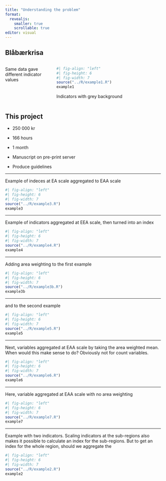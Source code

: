 ```yaml
---
title: "Understanding the problem"
format: 
  revealjs:
    smaller: true
    scrollable: true
editor: visual
---
```


## Blåbærkrisa

:::: {.columns}

::: {.column width="30%"}
Same data gave different indicator values
::: 

::: {.column width="70%"}
```r
#| fig-align: "left"
#| fig-height: 6
#| fig-width: 7
source("../R/example1.R")
example1
```

::: aside
Indicators with grey background
:::
:::

::::

## This project

-   250 000 kr

-   166 hours

-   1 month

-   Manuscript on pre-print server

-   Produce guidelines



---

Example of indeces at EA scale aggregated to EAA scale

```r
#| fig-align: "left"
#| fig-height: 6
#| fig-width: 7
source("../R/example3.R")
example3
```

---

Example of indicators aggregated at EEA scale, then turned into an index

```r
#| fig-align: "left"
#| fig-height: 6
#| fig-width: 7
source("../R/example4.R")
example4
```

---

Adding area weighting to the first example
```r
#| fig-align: "left"
#| fig-height: 6
#| fig-width: 7
source("../R/example3b.R")
example3b
```

---

and to the second example
```r
#| fig-align: "left"
#| fig-height: 6
#| fig-width: 7
source("../R/example5.R")
example5
```


---

Next, variables aggregated at EAA scale by taking the area weighted mean. When would this make sense to do? Obviously not for count variables.

```r
#| fig-align: "left"
#| fig-height: 6
#| fig-width: 7
source("../R/example6.R")
example6
```

---

Here, variable aggregated at EAA scale with no area weighting


```r
#| fig-align: "left"
#| fig-height: 6
#| fig-width: 7
source("../R/example7.R")
example7
```

---

Example with two indicators.
Scaling indicators at the sub-regions also makes it possible to
calculate an index for the sub-regions. 
But to get an index for the whole region, should we aggregate the 

```r
#| fig-align: "left"
#| fig-height: 6
#| fig-width: 7
source("../R/example2.R")
example2
```
